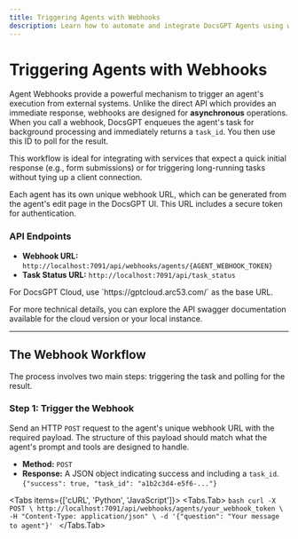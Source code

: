 ```yaml
---
title: Triggering Agents with Webhooks
description: Learn how to automate and integrate DocsGPT Agents using webhooks for asynchronous task execution.
---
```



# Triggering Agents with Webhooks

Agent Webhooks provide a powerful mechanism to trigger an agent's execution from external systems. Unlike the direct API which provides an immediate response, webhooks are designed for **asynchronous** operations. When you call a webhook, DocsGPT enqueues the agent's task for background processing and immediately returns a `task_id`. You then use this ID to poll for the result.

This workflow is ideal for integrating with services that expect a quick initial response (e.g., form submissions) or for triggering long-running tasks without tying up a client connection.

Each agent has its own unique webhook URL, which can be generated from the agent's edit page in the DocsGPT UI. This URL includes a secure token for authentication.

### API Endpoints

- **Webhook URL:** `http://localhost:7091/api/webhooks/agents/{AGENT_WEBHOOK_TOKEN}`
- **Task Status URL:** `http://localhost:7091/api/task_status`

<Callout type="info">
For DocsGPT Cloud, use `https://gptcloud.arc53.com/` as the base URL.
</Callout>

For more technical details, you can explore the API swagger documentation available for the cloud version or your local instance.

---

## The Webhook Workflow

The process involves two main steps: triggering the task and polling for the result.

### Step 1: Trigger the Webhook

Send an HTTP `POST` request to the agent's unique webhook URL with the required payload. The structure of this payload should match what the agent's prompt and tools are designed to handle.

- **Method:** `POST`
- **Response:** A JSON object indicating success and including a `task_id`. `{"success": true, "task_id": "a1b2c3d4-e5f6-..."}`

<Tabs items={['cURL', 'Python', 'JavaScript']}>
  <Tabs.Tab>
    ```bash
    curl -X POST \
      http://localhost:7091/api/webhooks/agents/your_webhook_token \
      -H "Content-Type: application/json" \
      -d '{"question": "Your message to agent"}'
    ```
  </Tabs.Tab>
  <!-- rest unchanged -->
</Tabs>
